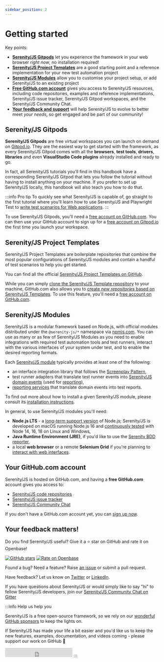 ```yaml
---
sidebar_position: 2
---
```


# Getting started

Key points:
- [**Serenity/JS Gitpods**](#serenityjs-gitpods) let you experience the framework in your web browser _right now_, no installation required!
- [**Serenity/JS Project Templates**](#serenityjs-project-templates) are a good starting point and a reference implementation for your new test automation project
- [**Serenity/JS Modules**](#serenityjs-modules) allow you to customise your project setup, or add Serenity/JS to an existing project
- [**Free GitHub.com account**](#your-githubcom-account) gives you access to Serenity/JS resources, including code repositories, examples and reference implementations, Serenity/JS issue tracker, Serenity/JS Gitpod workspaces, and the Serenity/JS Community Chat.
- [**Your feedback and support**](#your-feedback-matters) will help Serenity/JS to evolve to better meet _your needs_, so get engaged and be part of our community!

## Serenity/JS Gitpods

**Serenity/JS Gitpods** are free virtual workspaces you can launch on demand on [Gitpod.io](https://www.gitpod.io/).
They are the easiest way to get started with the framework, as every Serenity/JS Gitpod comes with all the **browsers**, **test tools**, **drivers**, **libraries** and even **VisualStudio Code plugins** already installed and ready to go. 

In fact, all Serenity/JS tutorials you'll find in this handbook have a corresponding Serenity/JS Gitpod that lets you follow the tutorial without having to install anything on your machine. If you prefer to set up Serenity/JS locally, this handbook will also teach you how to do that.

:::info Pro tip
To quickly see what Serenity/JS is capable of, go straight to the first tutorial where you'll learn how to use Serenity/JS and Playwright Test to [write test scenarios for Web applications](/handbook/web-testing/your-first-web-scenario).
:::

To use Serenity/JS Gitpods, you'll need a [free account on GitHub.com](#your-githubcom-account).
You can then use your GitHub account to sign up for a [free account on Gitpod.io](https://www.gitpod.io/) the first time you launch your workspace.

## Serenity/JS Project Templates

Serenity/JS Project Templates are boilerplate repositories that combine the most popular configurations of Serenity/JS modules and contain a handful of test scenarios to help you get started.

You can find all the official [Serenity/JS Project Templates on GitHub](https://github.com/serenity-js?q=template&type=all&language=&sort=).

While you can simply [clone the Serenity/JS Template repository](https://docs.github.com/en/repositories/creating-and-managing-repositories/cloning-a-repository) to your machine,
GitHub.com also allows you to [create _new repositories_ based on Serenity/JS Templates](https://docs.github.com/en/repositories/creating-and-managing-repositories/creating-a-repository-from-a-template).
To use this feature, you'll need a [free account on GitHub.com](#your-githubcom-account).

## Serenity/JS Modules

Serenity/JS is a modular framework based on Node.js, with official modules distributed under the `@serenity-js/*` namespace via [npmjs.com](https://www.npmjs.com/search?q=%40serenity-js). You can use as many or as few of Serenity/JS Modules as you need to enable integrations with required test automation tools and test runners, interact with the various interfaces of your system under test, and to enable the desired reporting formats.

Each [Serenity/JS module](/api/) typically provides at least one of the following:
- an interface integration library that follows the [Screenplay Pattern](/handbook/design/screenplay-pattern),
- test runner adapters that translate test runner events into [Serenity/JS domain events](/handbook/design/domain-events) (used for [reporting](/handbook/reporting/)),
- [reporting services](/handbook/reporting/) that translate domain events into test reports.

To find out more about how to install a given Serenity/JS module, please consult its [installation instructions](/api/).

In general, to use Serenity/JS modules you'll need:
- **Node.js LTS** - a [long-term support version](https://github.com/nodejs/release#release-schedule) of Node.js; Serenity/JS is developed on macOS running Node.js 16 and [continuously tested](https://github.com/serenity-js/serenity-js/blob/main/.github/workflows/main.yaml) with Node 14, 16, 18 on Linux and Windows,
- **Java Runtime Environment (JRE)**, if you'd like to use the [Serenity BDD reporter](/handbook/reporting/serenity-bdd-reporter),
- a local **web browser** or a remote **Selenium Grid** if you're planning to [interact with web interfaces](/handbook/web-testing/).

## Your GitHub.com account

Serenity/JS is hosted on GitHub.com, and having a **free GitHub.com** account gives you access to:
- [Serenity/JS code repositories](https://github.com/serenity-js)
- [Serenity/JS issue tracker](https://github.com/serenity-js/serenity-js/issues) 
- [Serenity/JS Community Chat](https://gitter.im/serenity-js/Lobby)

If you don't have a GitHub.com account yet, you can [sign up now](https://github.com/signup).

## Your feedback matters!

Do you find Serenity/JS useful? Give it a ⭐ star on GitHub and rate it on Openbase!

[![GitHub stars](https://img.shields.io/github/stars/serenity-js/serenity-js)](https://github.com/serenity-js/serenity-js) [![Rate on Openbase](https://badges.openbase.io/js/rating/@serenity-js/core.svg)](https://openbase.io/js/@serenity-js/core?utm_source=embedded&utm_medium=badge&utm_campaign=rate-badge)

Found a bug? Need a feature? Raise [an issue](https://github.com/serenity-js/serenity-js/issues?state=open) or submit a pull request.

Have feedback? Let us know on [Twitter](https://twitter.com/SerenityJS) or [LinkedIn](https://www.linkedin.com/company/serenity-js/).

If you have questions about Serenity/JS or would simply like to say "hi" to fellow Serenity/JS developers, join our [Serenity/JS Community Chat on Gitter](https://gitter.im/serenity-js/Lobby)

:::info Help us help you

Serenity/JS is a free open-source framework, so we rely on our [wonderful GitHub sponsors](https://github.com/sponsors/serenity-js) to keep the lights on.

If Serenity/JS has made your life a bit easier and you'd like us to keep the new features, examples, documentation, and videos coming - please support our work on GitHub 🙇

<iframe src="https://ghbtns.com/github-btn.html?user=serenity-js&type=sponsor&size=large" frameborder="0" scrolling="0" width="220" height="30" title="GitHub"></iframe>
:::
